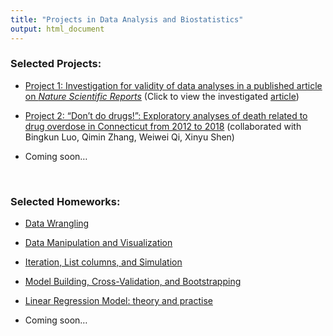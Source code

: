 ```yaml
---
title: "Projects in Data Analysis and Biostatistics"
output: html_document
---
```


### Selected Projects:

* [Project 1: Investigation for validity of data analyses in a published article on *Nature Scientific Reports* ](p8105_mtp_jc5314.html) (Click to view the investigated [article](https://www.nature.com/articles/s41598-018-21625-1))

* [Project 2: "Don't do drugs!": Exploratory analyses of death related to drug overdose in Connecticut from 2012 to 2018](https://jesse925.github.io/p8105_final_project/) (collaborated with Bingkun Luo, Qimin Zhang, Weiwei Qi, Xinyu Shen)

* Coming soon...

</br>

### Selected Homeworks:

* [Data Wrangling](https://github.com/Jesse925/p8105_hw2_jc5314/blob/master/P8105_hw2.md)

* [Data Manipulation and Visualization](https://github.com/Jesse925/p8105_hw3_jc5314/blob/master/p8105_hw3_jc5314.md)

* [Iteration, List columns, and Simulation](https://github.com/Jesse925/p8105_hw5_jc5314/blob/master/p8105_hw5_jc5314.md)

* [Model Building, Cross-Validation, and Bootstrapping](https://github.com/Jesse925/p8105_hw6_jc5314/blob/master/p8105_hw6_jc5314.md)

* [Linear Regression Model: theory and practise](Junxian_Chen_HW4.html)

* Coming soon...